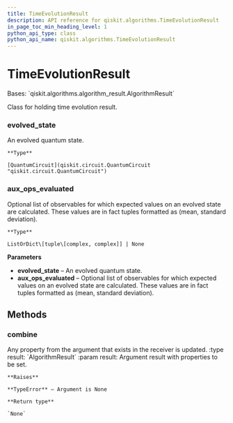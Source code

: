 ```yaml
---
title: TimeEvolutionResult
description: API reference for qiskit.algorithms.TimeEvolutionResult
in_page_toc_min_heading_level: 1
python_api_type: class
python_api_name: qiskit.algorithms.TimeEvolutionResult
---
```


# TimeEvolutionResult

<Class id="qiskit.algorithms.TimeEvolutionResult" isDedicatedPage={true} github="https://github.com/qiskit/qiskit/tree/stable/0.22/qiskit/algorithms/time_evolvers/time_evolution_result.py" signature="TimeEvolutionResult(evolved_state, aux_ops_evaluated=None)" modifiers="class">
  Bases: `qiskit.algorithms.algorithm_result.AlgorithmResult`

  Class for holding time evolution result.

  ### evolved\_state

  <Attribute id="qiskit.algorithms.TimeEvolutionResult.evolved_state">
    An evolved quantum state.

    **Type**

    [QuantumCircuit](qiskit.circuit.QuantumCircuit "qiskit.circuit.QuantumCircuit")
  </Attribute>

  ### aux\_ops\_evaluated

  <Attribute id="qiskit.algorithms.TimeEvolutionResult.aux_ops_evaluated">
    Optional list of observables for which expected values on an evolved state are calculated. These values are in fact tuples formatted as (mean, standard deviation).

    **Type**

    ListOrDict\[tuple\[complex, complex]] | None
  </Attribute>

  **Parameters**

  *   **evolved\_state** – An evolved quantum state.
  *   **aux\_ops\_evaluated** – Optional list of observables for which expected values on an evolved state are calculated. These values are in fact tuples formatted as (mean, standard deviation).

  ## Methods

  <span id="qiskit-algorithms-timeevolutionresult-combine" />

  ### combine

  <Function id="qiskit.algorithms.TimeEvolutionResult.combine" signature="TimeEvolutionResult.combine(result)">
    Any property from the argument that exists in the receiver is updated. :type result: `AlgorithmResult` :param result: Argument result with properties to be set.

    **Raises**

    **TypeError** – Argument is None

    **Return type**

    `None`
  </Function>
</Class>

